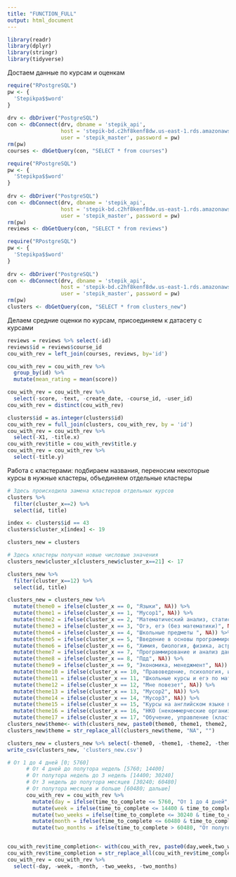 ```yaml
---
title: "FUNCTION_FULL"
output: html_document
---
```


```r
library(readr)
library(dplyr)
library(stringr)
library(tidyverse)
```

Достаем данные по курсам и оценкам

```r
require("RPostgreSQL")
pw <- {
  'Stepikpa$$word'
}
 
drv <- dbDriver("PostgreSQL")
con <- dbConnect(drv, dbname = 'stepik_api',
                 host = 'stepik-bd.c2hf8kenf8dw.us-east-1.rds.amazonaws.com', port = 5432,
                 user = 'stepik_master', password = pw)
rm(pw)
courses <- dbGetQuery(con, "SELECT * from courses")
```

```r
require("RPostgreSQL")
pw <- {
  'Stepikpa$$word'
}
 
drv <- dbDriver("PostgreSQL")
con <- dbConnect(drv, dbname = 'stepik_api',
                 host = 'stepik-bd.c2hf8kenf8dw.us-east-1.rds.amazonaws.com', port = 5432,
                 user = 'stepik_master', password = pw)
rm(pw)
reviews <- dbGetQuery(con, "SELECT * from reviews")
```

```r
require("RPostgreSQL")
pw <- {
  'Stepikpa$$word'
}
 
drv <- dbDriver("PostgreSQL")
con <- dbConnect(drv, dbname = 'stepik_api',
                 host = 'stepik-bd.c2hf8kenf8dw.us-east-1.rds.amazonaws.com', port = 5432,
                 user = 'stepik_master', password = pw)
rm(pw)
clusters <- dbGetQuery(con, "SELECT * from clusters_new")
```

Делаем средние оценки по курсам, присоединяем к датасету с курсами

```r
reviews = reviews %>% select(-id)
reviews$id = reviews$course_id
cou_with_rev = left_join(courses, reviews, by='id')

cou_with_rev = cou_with_rev %>%
  group_by(id) %>%
  mutate(mean_rating = mean(score))

cou_with_rev = cou_with_rev %>%
  select(-score, -text, -create_date, -course_id, -user_id)
cou_with_rev = distinct(cou_with_rev)

clusters$id = as.integer(clusters$id)
cou_with_rev = full_join(clusters, cou_with_rev, by = 'id')
cou_with_rev = cou_with_rev %>%
  select(-X1, -title.x)
cou_with_rev$title = cou_with_rev$title.y
cou_with_rev = cou_with_rev %>%
  select(-title.y)
```

Работа с кластерами: подбираем названия, переносим некоторые курсы в нужные кластеры, объединяем отдельные кластеры

```r
# Здесь происходила замена кластеров отдельных курсов
clusters %>%
  filter(cluster_x==2) %>%
  select(id, title)

index <- clusters$id == 43
clusters$cluster_x[index] <- 19

clusters_new = clusters

# Здесь кластеры получал новые числовые значения
clusters_new$cluster_x[clusters_new$cluster_x==21] <- 17
```

```r
clusters_new %>%
  filter(cluster_x==12) %>%
  select(id, title)

clusters_new = clusters_new %>%
  mutate(theme0 = ifelse(cluster_x == 0, "Языки", NA)) %>%
  mutate(theme1 = ifelse(cluster_x == 1, "Мусор1", NA)) %>%
  mutate(theme2 = ifelse(cluster_x == 2, "Математический анализ, статистика", NA)) %>%
  mutate(theme3 = ifelse(cluster_x == 3, "Огэ, егэ (без математики)", NA)) %>%
  mutate(theme4 = ifelse(cluster_x == 4, "Школьные предметы ", NA)) %>%         
  mutate(theme5 = ifelse(cluster_x == 5, "Введение в основы программирования и анализ данных", NA)) %>%               
  mutate(theme6 = ifelse(cluster_x == 6, "Химия, биология, физика, астрономия, биоинформатика", NA)) %>%          
  mutate(theme7 = ifelse(cluster_x == 7, "Программирование и анализ данных для продолжающих", NA)) %>%
  mutate(theme8 = ifelse(cluster_x == 8, "Пдд", NA)) %>%         
  mutate(theme9 = ifelse(cluster_x == 9, "Экономика, менеджмент", NA)) %>%
  mutate(theme10 = ifelse(cluster_x == 10, "Правоведение, психология, история", NA)) %>%
  mutate(theme11 = ifelse(cluster_x == 11, "Школьные курсы и егэ по математике", NA)) %>%
  mutate(theme12 = ifelse(cluster_x == 12, "Мне повезет", NA)) %>%
  mutate(theme13 = ifelse(cluster_x == 13, "Мусор2", NA)) %>%
  mutate(theme14 = ifelse(cluster_x == 14, "Мусор3", NA)) %>%         
  mutate(theme15 = ifelse(cluster_x == 15, "Курсы на английском языке по разным тематикам", NA)) %>%
  mutate(theme16 = ifelse(cluster_x == 16, "НКО (некоммерческие организации)", NA)) %>%
  mutate(theme17 = ifelse(cluster_x == 17, "Обучение, управление (кластер не очень)", NA))
clusters_new$theme<- with(clusters_new, paste0(theme0, theme1, theme2, theme3, theme4, theme5, theme6, theme7, theme8, theme9, theme10, theme11, theme12, theme13, theme14, theme15, theme16, theme17))
clusters_new$theme = str_replace_all(clusters_new$theme, "NA", "")

clusters_new = clusters_new %>% select(-theme0, -theme1, -theme2, -theme3, -theme4, -theme5, -theme6, -theme7, -theme8, -theme9, -theme10, -theme11, -theme12, -theme13, -theme14, -theme15, -theme16, -theme17)
write_csv(clusters_new, 'clusters_new.csv')
```


```r
# От 1 до 4 дней [0; 5760]
      # От 4 дней до полутора недель [5760; 14400]
      # От полутора недель до 3 недель [14400; 30240]
      # От 3 недель до полутора месяцев [30240; 60480]
      # От полутора месяцев и больше [60480; дальше]
      cou_with_rev = cou_with_rev %>%
        mutate(day = ifelse(time_to_complete <= 5760, "От 1 до 4 дней", NA)) %>%
        mutate(week = ifelse(time_to_complete <= 14400 & time_to_complete > 5760, "От 4 дней до полутора недель", NA)) %>%
        mutate(two_weeks = ifelse(time_to_complete <= 30240 & time_to_complete > 14400, "От полутора недель до 3 недель", NA)) %>%
        mutate(month = ifelse(time_to_complete <= 60480 & time_to_complete > 30240, "От 3 недель до полутора месяцев", NA)) %>%
        mutate(two_months = ifelse(time_to_complete > 60480, "От полутора месяцев и больше", NA))


cou_with_rev$time_completion<- with(cou_with_rev, paste0(day,week,two_weeks,month,two_months))
cou_with_rev$time_completion = str_replace_all(cou_with_rev$time_completion, "NA", "")
cou_with_rev = cou_with_rev %>%
  select(-day, -week, -month, -two_weeks, -two_months)
```

   
